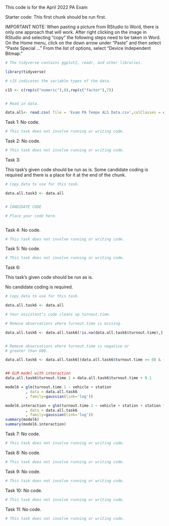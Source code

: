 
This code is for the April 2022 PA Exam

Starter code: This first chunk should be run first.

IMPORTANT NOTE: When pasting a picture from RStudio to Word, there is only one approach that will work. After right clicking on the image in RStudio and selecting “copy” the following steps need to be taken in Word. On the Home menu, click on the down arrow under “Paste” and then select “Paste Special …” From the list of options, select “Device Independent Bitmap.” 

```r

# The tidyverse contains ggplot2, readr, and other libraries.

library(tidyverse)

# c15 indicates the variable types of the data.

c15 <- c(rep(c("numeric"),8),rep(c("factor"),7))


# Read in data. 

data.all<- read.csv( file = 'Exam PA Tempe ALS Data.csv',colClasses = c15)

```
Task 1: No code.
```r
# This task does not involve running or writing code.
```
Task 2: No code.
```r
# This task does not involve running or writing code.
```

Task 3:

This task's given code should be run as is.
Some candidate coding is required and there is a place for it at the end of the chunk.

```r

# Copy data to use for this task. 

data.all.task3 <- data.all


# CANDIDATE CODE  

# Place your code here.



```
Task 4: No code.
```r
# This task does not involve running or writing code.
```
Task 5: No code.
```r
# This task does not involve running or writing code.
```

Task 6:

This task's given code should be run as is.

No candidate coding is required.


```r
# Copy data to use for this task. 

data.all.task6 <- data.all

# Your assistant's code cleans up turnout.time.

# Remove observations where turnout.time is missing.

data.all.task6 <- data.all.task6[!is.na(data.all.task6$turnout.time),]


# Remove observations where turnout.time is negative or
# greater than 600.

data.all.task6 <- data.all.task6[(data.all.task6$turnout.time >= 0) & (data.all.task6$turnout.time<=600),]


## GLM model with interaction
data.all.task6$turnout.time.1 = data.all.task6$turnout.time + 0.1

model6 = glm(turnout.time.1 ~ vehicle + station
         , data = data.all.task6
         , family=gaussian(link='log'))

model6.interaction = glm(turnout.time.1 ~ vehicle + station + station * vehicle
         , data = data.all.task6
         , family=gaussian(link='log'))
summary(model6)
summary(model6.interaction)
```
Task 7: No code.
```r
# This task does not involve running or writing code.
```
Task 8: No code.
```r
# This task does not involve running or writing code.
```
Task 9: No code.
```r
# This task does not involve running or writing code.
```
Task 10: No code.
```r
# This task does not involve running or writing code.
```
Task 11: No code.
```r
# This task does not involve running or writing code.
```